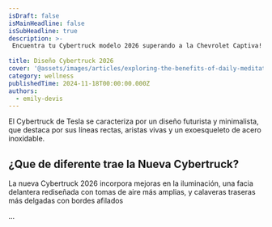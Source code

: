 ```yaml
---
isDraft: false
isMainHeadline: false
isSubHeadline: true
description: >-
 Encuentra tu Cybertruck modelo 2026 superando a la Chevrolet Captiva!!
  
title: Diseño Cybertruck 2026
cover: '@assets/images/articles/exploring-the-benefits-of-daily-meditation/cover.avif'
category: wellness
publishedTime: 2024-11-18T00:00:00.000Z
authors:
  - emily-devis
---
```

El Cybertruck de Tesla se caracteriza por un diseño futurista y minimalista, que destaca por sus líneas rectas, aristas vivas y un exoesqueleto de acero inoxidable. 

## ¿Que de diferente trae la Nueva Cybertruck?

La nueva Cybertruck 2026 incorpora mejoras en la iluminación, una facia delantera rediseñada con tomas de aire más amplias, y calaveras traseras más delgadas con bordes afilados

...
